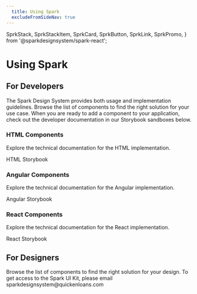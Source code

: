 ```yaml
---
  title: Using Spark
  excludeFromSideNav: true
---
```

  SprkStack,
  SprkStackItem,
  SprkCard,
  SprkButton,
  SprkLink,
  SprkPromo,
} from '@sparkdesignsystem/spark-react';

# Using Spark
<SprkStack itemSpacing="huge">
  <SprkStackItem>
    <SprkStack itemSpacing="medium">
      <SprkStackItem>
        <h2 className="sprk-b-TypeDisplayThree">
          For Developers
        </h2>
      </SprkStackItem>
      <SprkStackItem>
        <p className="sprk-b-TypeBodyTwo sprk-u-Measure">
          The Spark Design System provides both usage and implementation guidelines.
          Browse the list of components to find the right solution for your use case.
          When you are ready to add a component to your application, check out the
          developer documentation in our Storybook sandboxes below.
        </p>
      </SprkStackItem>
    </SprkStack>
  </SprkStackItem>
  <SprkStackItem>
    <div className="docs-o-Grid docs-o-Grid--three-col docs-o-Grid--large">
      <SprkCard additionalContentClasses="sprk-o-Stack sprk-o-Stack--large">
        <h3 className="sprk-b-TypeDisplayFive sprk-o-Stack__item">
          HTML Components
        </h3>
        <p className="sprk-b-TypeBodyTwo sprk-o-Stack__item">
          Explore the technical documentation for the HTML implementation.
        </p>
        <div className="sprk-o-Stack__item">
          <SprkButton
            variant="secondary"
            element="a"
            href="https://v13--spark-sb-html.netlify.app"
          >
            HTML Storybook
          </SprkButton>
        </div>
      </SprkCard>
      <SprkCard additionalContentClasses="sprk-o-Stack sprk-o-Stack--large">
        <h3 className="sprk-b-TypeDisplayFive sprk-o-Stack__item">
          Angular Components
        </h3>
        <p className="sprk-b-TypeBodyTwo sprk-o-Stack__item">
          Explore the technical documentation for the Angular implementation.
        </p>
        <div className="sprk-o-Stack__item">
          <SprkButton
            variant="secondary"
            element="a"
            href="https://v13--spark-sb-angular.netlify.app"
          >
            Angular Storybook
          </SprkButton>
        </div>
      </SprkCard>
      <SprkCard additionalContentClasses="sprk-o-Stack sprk-o-Stack--large">
        <h3 className="sprk-b-TypeDisplayFive sprk-o-Stack__item">
          React Components
        </h3>
        <p className="sprk-b-TypeBodyTwo sprk-o-Stack__item">
          Explore the technical documentation for the React implementation.
        </p>
        <div className="sprk-o-Stack__item">
          <SprkButton
            variant="secondary"
            element="a"
            href="https://v13--spark-sb-react.netlify.app"
          >
            React Storybook
          </SprkButton>
        </div>
      </SprkCard>
    </div>
  </SprkStackItem>
  <SprkStackItem>
    <SprkStack itemSpacing="medium">
      <SprkStackItem>
        <h2 className="sprk-b-TypeDisplayThree">
          For Designers
        </h2>
      </SprkStackItem>
      <SprkStackItem>
        <p className="sprk-b-TypeBodyTwo sprk-u-Measure">
          Browse the list of components to find the right solution for your
          design. To get access to the Spark UI Kit, please email&nbsp;
          <SprkLink
            element="a"
            href="mailto://sparkdesignsystem@quickenloans.com"
          >
            sparkdesignsystem@quickenloans.com
          </SprkLink>
        </p>
      </SprkStackItem>
    </SprkStack>
  </SprkStackItem>
</SprkStack>
